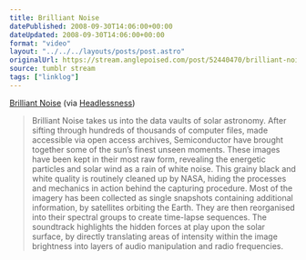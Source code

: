 ```yaml
---
title: Brilliant Noise
datePublished: 2008-09-30T14:06:00+00:00
dateUpdated: 2008-09-30T14:06:00+00:00
format: "video"
layout: "../../../layouts/posts/post.astro"
originalUrl: https://stream.anglepoised.com/post/52440470/brilliant-noise-via-headlessness-brilliant
source: tumblr stream
tags: ["linklog"]
---
```



<Vimeo id="https://vimeo.com/1284717" />

[Brilliant Noise][1] (via [Headlessness][2])

> Brilliant Noise takes us into the data vaults of solar astronomy. After sifting through hundreds of thousands of computer files, made accessible via open access archives, Semiconductor have brought together some of the sun&rsquo;s finest unseen moments. These images have been kept in their most raw form, revealing the energetic particles and solar wind as a rain of white noise. This grainy black and white quality is routinely cleaned up by NASA, hiding the processes and mechanics in action behind the capturing procedure. Most of the imagery has been collected as single snapshots containing additional information, by satellites orbiting the Earth. They are then reorganised into their spectral groups to create time-lapse sequences. The soundtrack highlights the hidden forces at play upon the solar surface, by directly translating areas of intensity within the image brightness into layers of audio manipulation and radio frequencies.

[1]: https://semiconductorfilms.com/art/brilliant-noise/
[2]: http://headlessness.com/
